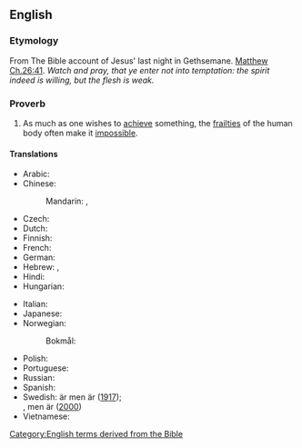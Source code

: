 ==English==

===Etymology===
From The Bible account of Jesus' last night in Gethsemane. [[s:Bible (King James)/Matthew#Chapter 26|Matthew Ch.26:41]]. ''Watch and pray, that ye enter not into temptation: the spirit indeed is willing, but the flesh is weak.''

===Proverb===
{{en-proverb|head=the [[spirit]] is [[willing]] but the [[flesh]] is [[weak]]}}

# As much as one wishes to [[achieve]] something, the [[frailty|frailties]] of the human body often make it [[impossible]].

====Translations====
{{trans-top|achieving something is made impossible by frailty}}
* Arabic: {{t|ar|الروح تواقَة ولكن الجسد ضعيف}}
* Chinese:
*: Mandarin: {{t|cmn|心有餘而力不足|sc=Hani}}, {{t+|cmn|心有余而力不足|tr=xīn yǒu yú ér lì bù zú|sc=Hani}}
* Czech: {{t-needed|cs}}
* Dutch: {{t|nl|de geest is gewillig, maar het vlees is zwak}}
* Finnish: {{t|fi|henki on altis, mutta liha on heikko}}
* French: {{t|fr|l'esprit est prompt, mais la chair est faible}}
* German: {{t+|de|der Geist ist willig, aber das Fleisch ist schwach}}
* Hebrew: {{t|he|אמנם הרוח חפצה, אבל הבשר חלש}}, {{t|he|הרוח חפצה והבשר רָפֶה}}
* Hindi: {{t|hi|आत्मा तैयार है लेकिन मांस कमजोर है|m|f|tr=Aatma tayaar hai, lekin mans kamjor hai}}
* Hungarian: {{t+|hu|a lélek kész, de a test erőtlen}}
{{trans-mid}}
* Italian: {{t|it|lo spirito è pronto, ma la carne è stanca}}
* Japanese: {{t|ja|心熱けれど肉体は弱し|alt=心熱けれど肉体は弱し。|tr=kokoro atsu keredo nikutai wa yowashi}}
* Norwegian:
*: Bokmål: {{t|nb|ånden er villig men kjødet er svakt}}
* Polish: {{t|pl|dusza chętna, ale ciało słabe}}
* Portuguese: {{t|pt|o espírito está pronto, mas a carne é fraca}}
* Russian: {{t|ru|дух бодр, плоть же не́мощна}}
* Spanish: {{t|es|el espíritu está presto, mas la carne enferma}}
* Swedish: {{t+|sv|ande|alt=anden|c}} är {{t+|sv|villig}} men {{t+|sv|kött|alt=köttet|n}} är {{t+|sv|svag|alt=svagt}} ([http://runeberg.org/bibeln/40_26.html 1917]);<br>{{t+|sv|ande|alt=anden|c}} {{t+|sv|vill}}, men {{t+|sv|kropp|alt=kroppen|c}} är {{t+|sv|svag}} ([http://www.bibeln.se/las/2k/matt#q=Matt+26%3A41 2000])
* Vietnamese: {{t-needed|vi}}
{{trans-bottom}}

[[Category:English terms derived from the Bible]]